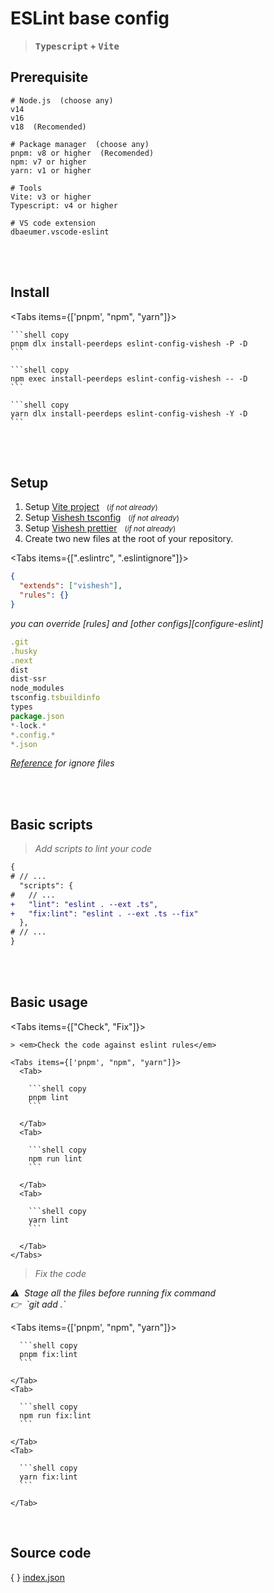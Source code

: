 
# ESLint base config

> **<kbd>Typescript</kbd> + <kbd>Vite</kbd>**

## Prerequisite

```shell
# Node.js  (choose any)
v14
v16
v18  (Recomended)

# Package manager  (choose any)
pnpm: v8 or higher  (Recomended)
npm: v7 or higher
yarn: v1 or higher

# Tools
Vite: v3 or higher
Typescript: v4 or higher

# VS code extension
dbaeumer.vscode-eslint
```

<br />
<br />

## Install

<Tabs items={['pnpm', "npm", "yarn"]}>
  <Tab>

    ```shell copy
    pnpm dlx install-peerdeps eslint-config-vishesh -P -D
    ```

  </Tab>
  <Tab>

    ```shell copy
    npm exec install-peerdeps eslint-config-vishesh -- -D
    ```

  </Tab>
  <Tab>

    ```shell copy
    yarn dlx install-peerdeps eslint-config-vishesh -Y -D
    ```

  </Tab>
</Tabs>

<br />
<br />

## Setup

1. Setup [Vite project][vite] &nbsp;&nbsp;<small>(_if not already_)</small>
2. Setup [Vishesh tsconfig][tsconfig] &nbsp;&nbsp;<small>(_if not already_)</small>
3. Setup [Vishesh prettier][prettier] &nbsp;&nbsp;<small>(_if not already_)</small>
4. Create two new files at the root of your repository.

<Tabs items={[".eslintrc", ".eslintignore"]}>

<Tab>

```json filename=".eslintrc" copy
{
  "extends": ["vishesh"],
  "rules": {}
}
```

<Callout type="info">
  <em>you can override [rules] and [other configs][configure-eslint]</em>
</Callout>

</Tab>

<Tab>

```js filename=".eslintignore" copy
.git
.husky
.next
dist
dist-ssr
node_modules
tsconfig.tsbuildinfo
types
package.json
*-lock.*
*.config.*
*.json
```

<Callout type="info">_[Reference][eslint-ignore] for ignore files_</Callout>

</Tab>
</Tabs>

<br />
<br />

## Basic scripts

> <em>Add scripts to lint your code</em>

```diff filename="package.json"
{
# // ...
  "scripts": {
#   // ...
+   "lint": "eslint . --ext .ts",
+   "fix:lint": "eslint . --ext .ts --fix"
  },
# // ...
}
```

<br />
<br />

## Basic usage

<Tabs items={["Check", "Fix"]}>
  <Tab>

    > <em>Check the code against eslint rules</em>

    <Tabs items={['pnpm', "npm", "yarn"]}>
      <Tab>

        ```shell copy
        pnpm lint
        ```

      </Tab>
      <Tab>

        ```shell copy
        npm run lint
        ```

      </Tab>
      <Tab>

        ```shell copy
        yarn lint
        ```

      </Tab>
    </Tabs>

  </Tab>
  <Tab>

> <em>Fix the code</em>

<Callout type="warning" emoji="">
  <em>⚠️ &nbsp;Stage all the files before running fix command</em> <br />
  <em>👉 &nbsp;`git add .`</em>
</Callout>

  <Tabs items={['pnpm', "npm", "yarn"]}>
    <Tab>

      ```shell copy
      pnpm fix:lint
      ```

    </Tab>
    <Tab>

      ```shell copy
      npm run fix:lint
      ```

    </Tab>
    <Tab>

      ```shell copy
      yarn fix:lint
      ```

    </Tab>

  </Tabs>

  </Tab>
</Tabs>

<br />

## Source code

\{ \} [index.json](https://github.com/mrjadeja/vishesh/blob/main/src/packages/dev/eslint/index.json)

[vite]: https://vitejs.dev/guide/#scaffolding-your-first-vite-project "Setup vite project"
[prettier]: /configs/prettier/base "Vishesh prettier documentation"
[tsconfig]: /configs/tsconfig/base "Vishesh typescript documentation"
[rules]: https://eslint.org/docs/latest/rules "Eslint rules reference"
[configure-eslint]: https://eslint.org/docs/latest/use/configure/ "Configure ESlint"
[eslint-ignore]: https://eslint.org/docs/latest/use/configure/ignore#the-eslintignore-file "Eslint ignore official documentation"
